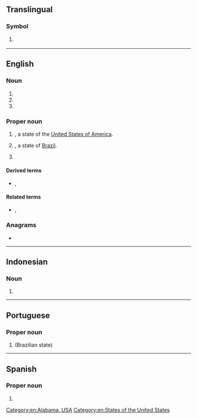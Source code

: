 {{also|Appendix:Variations of "al"}}
==Translingual==

===Symbol===
{{mul-symbol}}

# {{ISO 3166|1|2|Albania}}
#: {{syn|mul|ALB|qq1={{w|ISO 3166-1 alpha-3|alpha-3}}}}

----

==English==

===Noun===
{{en-noun}}

# {{initialism of|en|assembly language}}
# {{initialism of|en|artificial life}}
# {{initialism of|en|auxiliary language}}

===Proper noun===
{{en-proper noun}}

# {{abbreviation of|en|Alabama|nodot=1}}, a state of the [[United States of America]].
# {{abbreviation of|en|Alagoas|nodot=1}}, a state of [[Brazil]].
# {{lb|en|US|Canada|baseball}} {{initialism of|en|American League}}

====Derived terms====
* {{sense|baseball}} {{l|en|ALCS}}, {{l|en|ALDS}}

====Related terms====
* {{sense|baseball}} {{l|en|NL}}, {{l|en|MLB}}

===Anagrams===
* {{anagrams|en|a=al|L. A.|L.A.|LA|La|La-|La.|la|lä}}

[[Category:en:Alabama, USA]]
[[Category:en:States of the United States]]

----

==Indonesian==

===Noun===
{{id-noun}}

# {{abbreviation of|id|[[angkatan laut]]}}

----

==Portuguese==

===Proper noun===
{{pt-proper noun}}

# {{abbreviation of|pt|Alagoas|nodot=1}} (Brazilian state)

----

==Spanish==

===Proper noun===
{{es-proper noun|f}}

# {{initialism of|es|América Latina}}